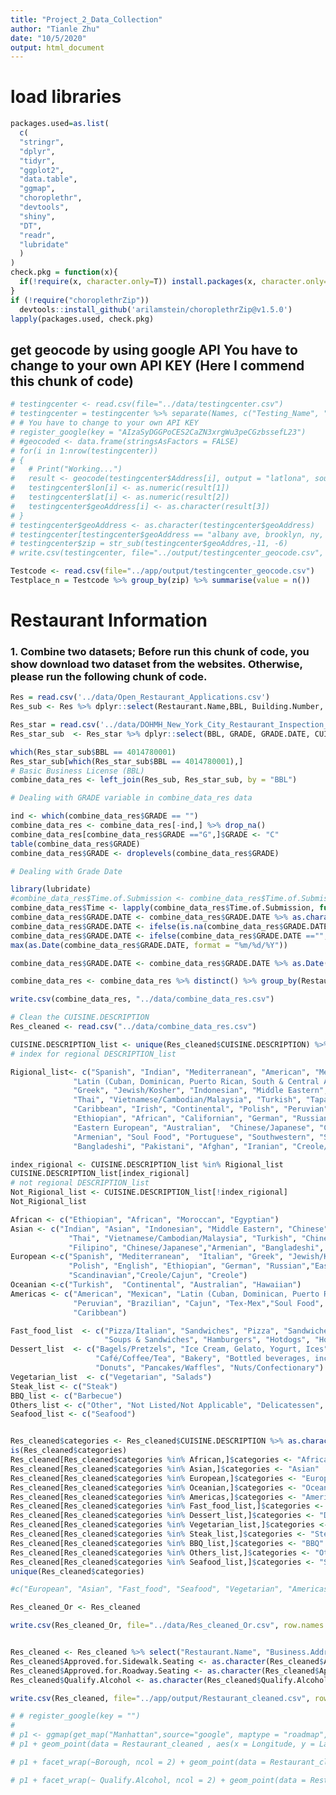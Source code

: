 ```yaml
---
title: "Project_2_Data_Collection"
author: "Tianle Zhu"
date: "10/5/2020"
output: html_document
---
```



# load libraries
```r
packages.used=as.list(
  c(
  "stringr",
  "dplyr",
  "tidyr",
  "ggplot2",
  "data.table",
  "ggmap",
  "choroplethr", 
  "devtools",
  "shiny",
  "DT",
  "readr", 
  "lubridate"
  )
)
check.pkg = function(x){
  if(!require(x, character.only=T)) install.packages(x, character.only=T, dependence=T)
}
if (!require("choroplethrZip")) 
  devtools::install_github('arilamstein/choroplethrZip@v1.5.0')
lapply(packages.used, check.pkg)
```

## get geocode by using google API You have to change to your own API KEY (Here I commend this chunk of code)
```r
# testingcenter <- read.csv(file="../data/testingcenter.csv")
# testingcenter = testingcenter %>% separate(Names, c("Testing_Name", "Address"),sep = ":")
# # You have to change to your own API KEY
# register_google(key = "AIzaSyDGGPoCES2CaZN3xrgWu3peCGzbssefL23") 
# #geocoded <- data.frame(stringsAsFactors = FALSE)
# for(i in 1:nrow(testingcenter))
# {
#   # Print("Working...")
#   result <- geocode(testingcenter$Address[i], output = "latlona", source = "google")
#   testingcenter$lon[i] <- as.numeric(result[1])
#   testingcenter$lat[i] <- as.numeric(result[2])
#   testingcenter$geoAddress[i] <- as.character(result[3])
# }
# testingcenter$geoAddress <- as.character(testingcenter$geoAddress)
# testingcenter[testingcenter$geoAddress == "albany ave, brooklyn, ny, usa", ]$geoAddress <- "albany ave, brooklyn, ny, 11210, usa"
# testingcenter$zip = str_sub(testingcenter$geoAddres,-11, -6)
# write.csv(testingcenter, file="../output/testingcenter_geocode.csv", row.names = FALSE)
```

```r
Testcode <- read.csv(file="../app/output/testingcenter_geocode.csv")
Testplace_n = Testcode %>% group_by(zip) %>% summarise(value = n())
```

# Restaurant Information

### 1. Combine two datasets; Before run this chunk of code, you show download two dataset from the websites. Otherwise, please run the following chunk of code. 
```r
Res = read.csv('../data/Open_Restaurant_Applications.csv')
Res_sub <- Res %>% dplyr::select(Restaurant.Name,BBL, Building.Number, Street, Borough, Postcode, Latitude, Longitude, Business.Address, Approved.for.Sidewalk.Seating, Approved.for.Roadway.Seating, Qualify.Alcohol, Time.of.Submission) %>% drop_na()

Res_star = read.csv('../data/DOHMH_New_York_City_Restaurant_Inspection_Results.csv')
Res_star_sub  <- Res_star %>% dplyr::select(BBL, GRADE, GRADE.DATE, CUISINE.DESCRIPTION)

which(Res_star_sub$BBL == 4014780001)
Res_star_sub[which(Res_star_sub$BBL == 4014780001),]
# Basic Business License (BBL)
combine_data_res <- left_join(Res_sub, Res_star_sub, by = "BBL")

# Dealing with GRADE variable in combine_data_res data

ind <- which(combine_data_res$GRADE == "")
combine_data_res <- combine_data_res[-ind,] %>% drop_na()
combine_data_res[combine_data_res$GRADE =="G",]$GRADE <- "C"
table(combine_data_res$GRADE)
combine_data_res$GRADE <- droplevels(combine_data_res$GRADE)

# Dealing with Grade Date

library(lubridate)
#combine_data_res$Time.of.Submission <- combine_data_res$Time.of.Submission %>% as.character()
combine_data_res$Time <- lapply(combine_data_res$Time.of.Submission, function(x){unlist(strsplit(as.character(x), " "))[1]}) %>% unlist() 
combine_data_res$GRADE.DATE <- combine_data_res$GRADE.DATE %>% as.character()
combine_data_res$GRADE.DATE <- ifelse(is.na(combine_data_res$GRADE.DATE), combine_data_res$Time, combine_data_res$GRADE.DATE)
combine_data_res$GRADE.DATE <- ifelse(combine_data_res$GRADE.DATE =="", combine_data_res$Time, combine_data_res$GRADE.DATE)
max(as.Date(combine_data_res$GRADE.DATE, format = "%m/%d/%Y"))

combine_data_res$GRADE.DATE <- combine_data_res$GRADE.DATE %>% as.Date(combine_data_res$GRADE.DATE, format = "%m/%d/%Y")

combine_data_res <- combine_data_res %>% distinct() %>% group_by(Restaurant.Name) %>% filter(GRADE.DATE == max(GRADE.DATE)) 

write.csv(combine_data_res, "../data/combine_data_res.csv")
```

```r
# Clean the CUISINE.DESCRIPTION 
Res_cleaned <- read.csv("../data/combine_data_res.csv")

CUISINE.DESCRIPTION_list <- unique(Res_cleaned$CUISINE.DESCRIPTION) %>% as.character()
# index for regional DESCRIPTION_list

Rigional_list<- c("Spanish", "Indian", "Mediterranean", "American", "Mexican", "Italian", "Asian", 
              "Latin (Cuban, Dominican, Puerto Rican, South & Central American)", 
              "Greek", "Jewish/Kosher", "Indonesian", "Middle Eastern", "Chinese", "French", "Japanese", 
              "Thai", "Vietnamese/Cambodian/Malaysia", "Turkish", "Tapas", "Chinese/Cuban", "Korean", 
              "Caribbean", "Irish", "Continental", "Polish", "Peruvian", "Filipino", "English", 
              "Ethiopian", "African", "Californian", "German", "Russian", "Moroccan", "Brazilian",
              "Eastern European", "Australian",  "Chinese/Japanese", "Cajun", "Tex-Mex", "Hawaiian", 
              "Armenian", "Soul Food", "Portuguese", "Southwestern", "Scandinavian", "Egyptian", 
              "Bangladeshi", "Pakistani", "Afghan", "Iranian", "Creole/Cajun", "Creole")

index_rigional <- CUISINE.DESCRIPTION_list %in% Rigional_list 
CUISINE.DESCRIPTION_list[index_rigional]
# not regional DESCRIPTION_list
Not_Rigional_list <- CUISINE.DESCRIPTION_list[!index_rigional]
Not_Rigional_list 

African <- c("Ethiopian", "African", "Moroccan", "Egyptian")
Asian <- c("Indian", "Asian", "Indonesian", "Middle Eastern", "Chinese", "Japanese", 
             "Thai", "Vietnamese/Cambodian/Malaysia", "Turkish", "Chinese/Cuban", "Korean", 
             "Filipino", "Chinese/Japanese","Armenian", "Bangladeshi", "Pakistani", "Afghan", "Iranian")
European <-c("Spanish", "Mediterranean",  "Italian", "Greek", "Jewish/Kosher", "French", "Tapas", "Irish",
             "Polish", "English", "Ethiopian", "German", "Russian","Eastern European", "Portuguese",
             "Scandinavian","Creole/Cajun", "Creole")
Oceanian <-c("Turkish",  "Continental", "Australian", "Hawaiian")
Americas <- c("American", "Mexican", "Latin (Cuban, Dominican, Puerto Rican, South & Central American)",
              "Peruvian", "Brazilian", "Cajun", "Tex-Mex","Soul Food", "Southwestern", "Californian",
              "Caribbean")

Fast_food_list  <- c("Pizza/Italian", "Sandwiches", "Pizza", "Sandwiches/Salads/Mixed Buffet", 
                     "Soups & Sandwiches", "Hamburgers", "Hotdogs", "Hotdogs/Pretzels")
Dessert_list  <- c("Bagels/Pretzels", "Ice Cream, Gelato, Yogurt, Ices", "Juice, Smoothies, Fruit Salads",
                   "Café/Coffee/Tea", "Bakery", "Bottled beverages, including water, sodas, juices, etc.",
                   "Donuts", "Pancakes/Waffles", "Nuts/Confectionary")
Vegetarian_list  <- c("Vegetarian", "Salads")
Steak_list <- c("Steak")
BBQ_list <- c("Barbecue")
Others_list <- c("Other", "Not Listed/Not Applicable", "Delicatessen", "Chicken", "Soups")
Seafood_list <- c("Seafood")


Res_cleaned$categories <- Res_cleaned$CUISINE.DESCRIPTION %>% as.character()
is(Res_cleaned$categories)
Res_cleaned[Res_cleaned$categories %in% African,]$categories <- "African"
Res_cleaned[Res_cleaned$categories %in% Asian,]$categories <- "Asian"
Res_cleaned[Res_cleaned$categories %in% European,]$categories <- "European"
Res_cleaned[Res_cleaned$categories %in% Oceanian,]$categories <- "Oceanian"
Res_cleaned[Res_cleaned$categories %in% Americas,]$categories <- "Americas"
Res_cleaned[Res_cleaned$categories %in% Fast_food_list,]$categories <- "Fast_food"
Res_cleaned[Res_cleaned$categories %in% Dessert_list,]$categories <- "Dessert"
Res_cleaned[Res_cleaned$categories %in% Vegetarian_list,]$categories <- "Vegetarian"
Res_cleaned[Res_cleaned$categories %in% Steak_list,]$categories <- "Steak"
Res_cleaned[Res_cleaned$categories %in% BBQ_list,]$categories <- "BBQ"
Res_cleaned[Res_cleaned$categories %in% Others_list,]$categories <- "Others"
Res_cleaned[Res_cleaned$categories %in% Seafood_list,]$categories <- "Seafood"
unique(Res_cleaned$categories)

#c("European", "Asian", "Fast_food", "Seafood", "Vegetarian", "Americas", "Dessert", "Others", "BBQ", "Oceanian", "Steak", "African")

Res_cleaned_Or <- Res_cleaned

write.csv(Res_cleaned_Or, file="../data/Res_cleaned_Or.csv", row.names = FALSE)


Res_cleaned <- Res_cleaned %>% select("Restaurant.Name", "Business.Address","GRADE", "Postcode", "Latitude", "Longitude", "CUISINE.DESCRIPTION", "categories", "Qualify.Alcohol", "Approved.for.Roadway.Seating", "Approved.for.Sidewalk.Seating")
Res_cleaned$Approved.for.Sidewalk.Seating <- as.character(Res_cleaned$Approved.for.Sidewalk.Seating)
Res_cleaned$Approved.for.Roadway.Seating <- as.character(Res_cleaned$Approved.for.Roadway.Seating)
Res_cleaned$Qualify.Alcohol <- as.character(Res_cleaned$Qualify.Alcohol)

write.csv(Res_cleaned, file="../app/output/Restaurant_cleaned.csv", row.names = FALSE)
```

```r
# # register_google(key = "") 
# 
# p1 <- ggmap(get_map("Manhattan",source="google", maptype = "roadmap", zoom=12, color = "bw"))
# p1 + geom_point(data = Restaurant_cleaned , aes(x = Longitude, y = Latitude, color = GRADE, shape = GRADE), alpha = 0.2, size = 2) 
```

```r
# p1 + facet_wrap(~Borough, ncol = 2) + geom_point(data = Restaurant_cleaned, aes(x = Longitude, y = Latitude, color = GRADE, shape = GRADE), alpha = 0.2, size = 2) 
```

```r
# p1 + facet_wrap(~ Qualify.Alcohol, ncol = 2) + geom_point(data = Restaurant_cleaned, aes(x = Longitude, y = Latitude, color = GRADE, shape = GRADE), alpha = 0.2, size = 2) 
```



